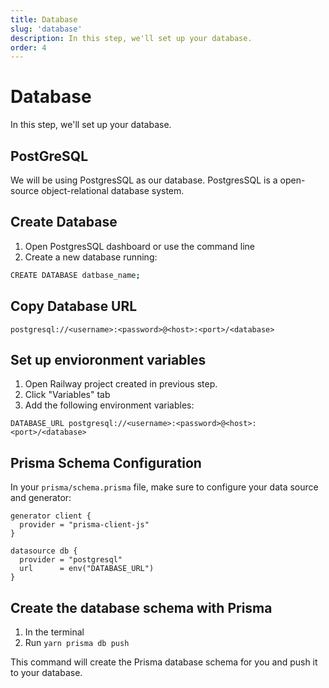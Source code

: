 ```yaml
---
title: Database
slug: 'database'
description: In this step, we'll set up your database.
order: 4
---
```


# Database
In this step, we'll set up your database.

## PostGreSQL
We will be using PostgresSQL as our database. PostgresSQL is a open-source
object-relational database system.

## Create Database
1. Open PostgresSQL dashboard or use the command line
2. Create a new database running:
```bash
CREATE DATABASE datbase_name;
```

## Copy Database URL
`postgresql://<username>:<password>@<host>:<port>/<database>`

## Set up envioronment variables
1. Open Railway project created in previous step.
2. Click "Variables" tab
3. Add the following environment variables:

```DATABASE_URL postgresql://<username>:<password>@<host>:<port>/<database>```

## Prisma Schema Configuration
In your `prisma/schema.prisma` file, make sure to configure your data source and generator:
```
generator client {
  provider = "prisma-client-js"
}

datasource db {
  provider = "postgresql"
  url      = env("DATABASE_URL")
}
```

## Create the database schema with Prisma
1. In the terminal
2. Run `yarn prisma db push`

This command will create the Prisma database schema for you and push it to your database.